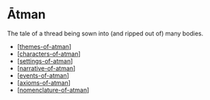 # Ātman

The tale of a thread being sown into (and ripped out of) many bodies.

- [[themes-of-atman]]
- [[characters-of-atman]]
- [[settings-of-atman]]
- [[narrative-of-atman]]
- [[events-of-atman]]
- [[axioms-of-atman]]
- [[nomenclature-of-atman]]

[//begin]: # 'Autogenerated link references for markdown compatibility'
[themes-of-atman]: atman/themes-of-atman 'Themes of Atman'
[characters-of-atman]: atman/characters-of-atman 'Characters of Atman'
[settings-of-atman]: atman/settings-of-atman 'Settings of Atman'
[narrative-of-atman]: atman/narrative-of-atman 'Narrative of Atman'
[events-of-atman]: atman/events-of-atman 'Events of Atman'
[axioms-of-atman]: atman/axioms-of-atman 'Axioms of Atman'
[nomenclature-of-atman]: atman/nomenclature-of-atman 'Nomenclature of Atman'
[//end]: # 'Autogenerated link references'
